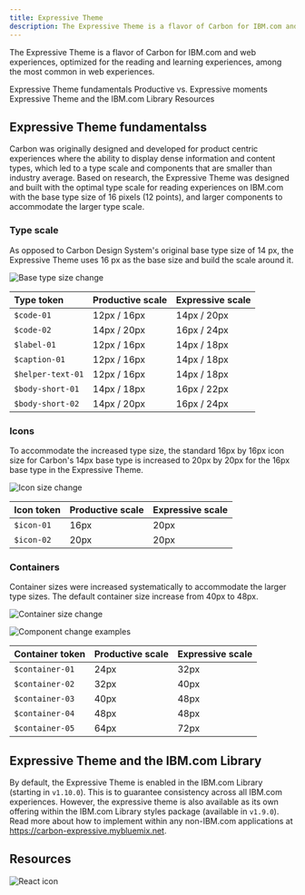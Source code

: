 ```yaml
---
title: Expressive Theme
description: The Expressive Theme is a flavor of Carbon for IBM.com and web experiences, optimized for the reading and learning experiences, among the most common in web experiences. 
---
```


<PageDescription>

The Expressive Theme is a flavor of Carbon for IBM.com and web experiences, optimized for the reading and learning experiences, among the most common in web experiences. 

</PageDescription>


<AnchorLinks>

<AnchorLink>Expressive Theme fundamentals</AnchorLink>
<AnchorLink>Productive vs. Expressive moments</AnchorLink>
<AnchorLink>Expressive Theme and the IBM.com Library</AnchorLink>
<AnchorLink>Resources</AnchorLink>

</AnchorLinks>

## Expressive Theme fundamentalss
Carbon was originally designed and developed for product centric experiences where the ability to display dense information and content types, which led to a type scale and components that are smaller than industry average. Based on research, the Expressive Theme was designed and built with the optimal type scale for reading experiences on IBM.com with the base type size of 16 pixels (12 points), and larger components to accommodate the larger type scale.


### Type scale

As opposed to Carbon Design System's original base type size of 14 px, the Expressive Theme uses 16 px as the base size and build the scale around it.

<Row>
<Column colMd={8} colLg={8}>

![Base type size change](../../images/guidelines/expressive-theme/type-size.png)

</Column>
</Row>

<Title>Type token changes</Title>

| Type token | Productive scale | Expressive scale |
|:---|:---|:---|
|`$code-01`|12px / 16px|14px / 20px|
|`$code-02`|14px / 20px|16px / 24px|
|`$label-01`|12px / 16px|14px / 18px|
|`$caption-01`|12px / 16px|14px / 18px|
|`$helper-text-01`|12px / 16px|14px / 18px|
|`$body-short-01`|14px / 18px|16px / 22px|
|`$body-short-02`|14px / 20px|16px / 24px|

### Icons

To accommodate the increased type size, the standard 16px by 16px icon size for Carbon's 14px base type is increased to 20px by 20px for the 16px base type in the Expressive Theme.

<Row>
<Column colMd={8} colLg={8}>

![Icon size change](../../images/guidelines/expressive-theme/icon-size.png)

</Column>
</Row>


<Title>Icon token changes</Title>

| Icon token | Productive scale | Expressive scale |
|:---|:---|:---|
|`$icon-01`|16px|20px|
|`$icon-02`|20px|20px|


### Containers

Container sizes were increased systematically to accommodate the larger type sizes. The default container size increase from 40px to 48px.

<Row>
<Column colMd={8} colLg={8}>

![Container size change](../../images/guidelines/expressive-theme/container-size.png)

</Column>
</Row>

<Row>
<Column colMd={8} colLg={8}>

![Component change examples](../../images/guidelines/expressive-theme/component-examples.png)

</Column>
</Row>

<Title>Container token changes</Title>

| Container token | Productive scale | Expressive scale |
|:---|:---|:---|
|`$container-01`|24px|32px|
|`$container-02`|32px|40px|
|`$container-03`|40px|48px|
|`$container-04`|48px|48px|
|`$container-05`|64px|72px|


## Expressive Theme and the IBM.com Library

By default, the Expressive Theme is enabled in the IBM.com Library (starting in `v1.10.0`). This is to guarantee consistency across
all IBM.com experiences. However, the expressive theme is also available as its own offering within the IBM.com Library
styles package (available in `v1.9.0`). Read more about how to implement within any non-IBM.com applications at 
https://carbon-expressive.mybluemix.net.

## Resources

<Row className="resource-card-group">
<Column colMd={4} colLg={4} noGutterSm>
    <ResourceCard
      subTitle="Carbon Design System with Expressive"
      aspectRatio="2:1"
      actionIcon="arrowRight"
      href="https://carbon-expressive.mybluemix.net"
      >

![React icon](../../images/icon/react-icon.svg)
 
</ResourceCard>
</Column>
<Column colMd={4} colLg={4} noGutterSm>
    <ResourceCard
      subTitle="Designing: Get Started"
      actionIcon="arrowRight"
      href="/get-started/designing"
    >
    </ResourceCard>
</Column>
</Row>
